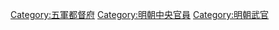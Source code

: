 [[Category:五軍都督府|Category:五軍都督府]]
[[Category:明朝中央官員|Category:明朝中央官員]]
[[Category:明朝武官|Category:明朝武官]]